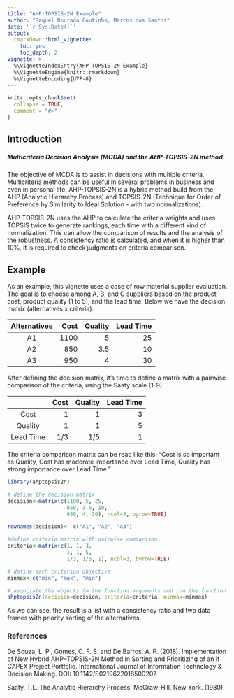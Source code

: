 ---
title: "AHP-TOPSIS-2N Example"
author: "Raquel Dourado Coutinho, Marcos dos Santos"
date: '`r Sys.Date()`'
output: 
  rmarkdown::html_vignette:
    toc: yes
    toc_depth: 2
vignette: >
  %\VignetteIndexEntry{AHP-TOPSIS-2N Example}
  %\VignetteEngine{knitr::rmarkdown}
  %\VignetteEncoding{UTF-8}
---

```{r, include = FALSE}
knitr::opts_chunk$set(
  collapse = TRUE,
  comment = "#>"
)
```

## Introduction
##### Multicriteria Decision Analysis (MCDA) and the AHP-TOPSIS-2N method.
The objective of MCDA is to assist in decisions with multiple criteria. Multicriteria methods can be useful in several problems in business and even in personal life. AHP-TOPSIS-2N is a hybrid method build from the AHP (Analytic Hierarchy Process) and TOPSIS-2N (Technique for Order of Preference by Similarity to Ideal Solution - with two normalizations).

AHP-TOPSIS-2N uses the AHP to calculate the criteria weights and uses TOPSIS  twice to generate rankings, each time with a different kind of normalization. This can allow the comparison of results and the analysis of the robustness. A consistency ratio is calculated, and when it is higher than 10%, it is required to check judgments on criteria comparison.  


## Example
As an example, this vignette uses a case of row material supplier evaluation.
The goal is to choose among A, B, and C suppliers based on the product cost, product quality (1 to 5), and the lead time.
Below we have the decision matrix (alternatives x criteria).

| Alternatives | Cost | Quality | Lead Time|
|:------------:|-----:|--------:|---------:|
|       A1     |  1100|    5    |    25    |
|       A2     |   850|    3.5  |    10    |
|       A3     |   950|    4    |    30    |


After defining the decision matrix, it's time to define a matrix with a pairwise comparison of the criteria, using the Saaty scale (1-9). 


|             | Cost | Quality | Lead Time|
|:-----------:|-----:|--------:|---------:|
|   Cost      |     1|    1    |    3     |
|   Quality   |     1|    1    |    5     |
|   Lead Time |   1/3|    1/5  |    1     |


The criteria comparison matrix can be read like this: "Cost is so important as Quality, Cost has moderate importance over Lead Time, Quality has strong importance over Lead Time."



```{r setup}
library(ahptopsis2n)

# define the decision matrix
decision<-matrix(c(1100, 5, 25,
                   850, 3.5, 10,
                   950, 4, 30), ncol=3, byrow=TRUE)

rownames(decision)<- c("A1", "A2", "A3")

#define criteria matrix with pairwise comparison
criteria<-matrix(c(1, 1, 3,
                   1, 1, 5,
                   1/3, 1/5, 1), ncol=3, byrow=TRUE)

# define each criterion objective
minmax<-c("min", "max", "min")

# associate the objects to the function arguments and run the function
ahptopsis2n(decision=decision, criteria=criteria, minmax=minmax)

```
As we can see, the result is a list with a consistency ratio and two data frames with priority sorting of the alternatives.

### References


De Souza, L. P., Gomes, C. F. S. and De Barros, A. P. (2018). Implementation of New Hybrid AHP–TOPSIS-2N Method in Sorting and Prioritizing of an it CAPEX Project Portfolio. International Journal of Information Technology & Decision Making. DOI: 10.1142/S0219622018500207.

Saaty, T.L. The Analytic Hierarchy Process. McGraw-Hill, New York. (1980)

